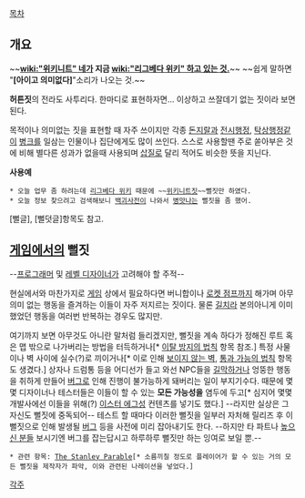 [[목차]]
== 개요 ==
~~'''[[wiki:"위키니트" 네]]가 지금 [[wiki:"리그베다 위키" 하고 있는 것.]]'''~~
~~쉽게 말하면 "'''[아이고 의미없다]'''"소리가 나오는 것.~~

'''허튼짓'''의 전라도 사투리다. 한마디로 표현하자면... 이상하고 쓰잘데기 없는 짓이라 보면 된다.

목적이나 의미없는 짓을 표현할 때 자주 쓰이지만 각종 [[돈지랄]]과 [[전시행정]], [[탁상행정]]같이 [[병크]]를 일삼는 인물이나 집단에게도 많이 쓰인다. 스스로 사용할땐 주로 쏟아부은 것에 비해 별다른 성과가 없을때 사용되며 [[삽질]]로 달리 적어도 비슷한 뜻을 지닌다.

'''사용예'''
 * 오늘 업무 좀 하려는데 [[리그베다 위키]] 때문에 ~~[[위키니트]]짓~~뻘짓만 하였다.
 * 오늘 정보 찾으려고 검색해보니 [[백괴사전]]이 나와서 [[병맛]]나는 뻘짓을 좀 했어.

[뻘글], [뻘덧글]항목도 참고.
== [[게임]]에서의 뻘짓 ==
--[[프로그래머]] 및 [[레벨 디자이너]]가 고려해야 할 주적--

{{{#!html
<iframe width="560" height="315" src="http://www.youtube.com/embed/OdLRZzCf_kk" frameborder="0" allowfullscreen></iframe>
}}}

현실에서와 마찬가지로 [[게임]] 상에서 필요하다면 버니합이나 [[로켓 점프]]까지 해가며 아무 의미 없는 행동을 즐겨하는 이들이 자주 저지르는 짓이다. 물론 [[길치]]라 본의아니게 이미 했었던 행동을 여러번 반복하는 경우도 많지만.

여기까지 보면 아무것도 아니란 말처럼 들리겠지만, 뻘짓을 계속 하다가 정해진 루트 혹은 맵 밖으로 나가버리는 방법을 터득하거나[* [[이탈 방지의 법칙]] 항목 참조.] 특정 사물이나 벽 사이에 실수(?)로 끼이거나[* 이로 인해 [[보이지 않는 벽]], [[통과 가능의 법칙]] 항목도 생겼다.] 상자나 드럼통 등을 어디선가 들고 와선 NPC들을 [[길막]]하거나 엉뚱한 행동을 취하게 만들어 [[버그]]로 인해 진행이 불가능하게 돼버리는 일이 부지기수다. 때문에 몇몇 디자이너나 테스터들은 이들이 할 수 있는 '''모든 가능성을''' 염두에 두고[* 심지어 몇몇 개발사에선 이들을 위해(?) [[이스터 에그]]성 컨텐츠를 넣기도 했다.] --라지만 실상은 그 자신도 뻘짓에 중독되어-- 테스트 할 때마다 이러한 뻘짓을 일부러 자처해 릴리즈 후 이 뻘짓으로 인해 발생될 [[버그]] 등을 사전에 미리 잡아내기도 한다. --하지만 타 파트나 [[높으신 분들]] 보시기엔 버그를 잡는답시고 하루하루 뻘짓만 하는 잉여로 보일 뿐.--

 * 관련 항목: [[The Stanley Parable]][* 소름끼칠 정도로 플레이어가 할 수 있는 거의 모든 뻘짓을 제작자가 파악, 이와 관련된 나레이션을 넣었다.]

[[각주]]
